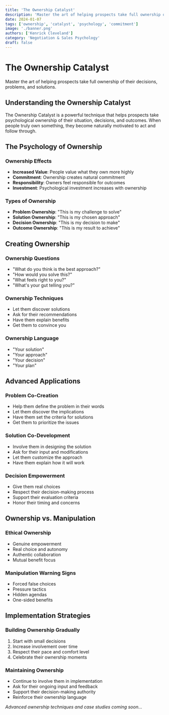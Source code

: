 ```yaml
---
title: 'The Ownership Catalyst'
description: 'Master the art of helping prospects take full ownership of their decisions, problems, and solutions.'
date: 2024-01-07
tags: ['ownership', 'catalyst', 'psychology', 'commitment']
image: './banner.png'
authors: ['Kenrick Cleveland']
category: 'Negotiation & Sales Psychology'
draft: false
---
```


# The Ownership Catalyst

Master the art of helping prospects take full ownership of their decisions, problems, and solutions.

## Understanding the Ownership Catalyst

The Ownership Catalyst is a powerful technique that helps prospects take psychological ownership of their situation, decisions, and outcomes. When people truly own something, they become naturally motivated to act and follow through.

## The Psychology of Ownership

### Ownership Effects
- **Increased Value**: People value what they own more highly
- **Commitment**: Ownership creates natural commitment
- **Responsibility**: Owners feel responsible for outcomes
- **Investment**: Psychological investment increases with ownership

### Types of Ownership
- **Problem Ownership**: "This is my challenge to solve"
- **Solution Ownership**: "This is my chosen approach"
- **Decision Ownership**: "This is my decision to make"
- **Outcome Ownership**: "This is my result to achieve"

## Creating Ownership

### Ownership Questions
- "What do you think is the best approach?"
- "How would you solve this?"
- "What feels right to you?"
- "What's your gut telling you?"

### Ownership Techniques
- Let them discover solutions
- Ask for their recommendations
- Have them explain benefits
- Get them to convince you

### Ownership Language
- "Your solution"
- "Your approach"
- "Your decision"
- "Your plan"

## Advanced Applications

### Problem Co-Creation
- Help them define the problem in their words
- Let them discover the implications
- Have them set the criteria for solutions
- Get them to prioritize the issues

### Solution Co-Development
- Involve them in designing the solution
- Ask for their input and modifications
- Let them customize the approach
- Have them explain how it will work

### Decision Empowerment
- Give them real choices
- Respect their decision-making process
- Support their evaluation criteria
- Honor their timing and concerns

## Ownership vs. Manipulation

### Ethical Ownership
- Genuine empowerment
- Real choice and autonomy
- Authentic collaboration
- Mutual benefit focus

### Manipulation Warning Signs
- Forced false choices
- Pressure tactics
- Hidden agendas
- One-sided benefits

## Implementation Strategies

### Building Ownership Gradually
1. Start with small decisions
2. Increase involvement over time
3. Respect their pace and comfort level
4. Celebrate their ownership moments

### Maintaining Ownership
- Continue to involve them in implementation
- Ask for their ongoing input and feedback
- Support their decision-making authority
- Reinforce their ownership language

*Advanced ownership techniques and case studies coming soon...*
